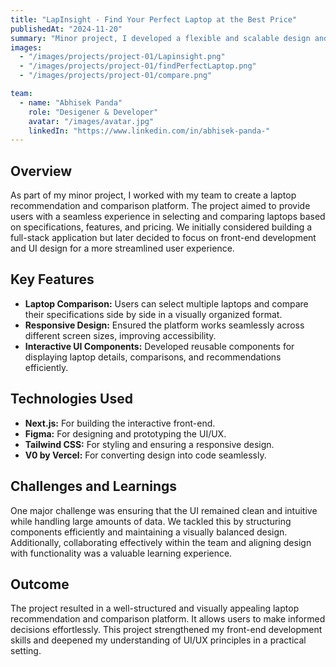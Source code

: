 ```yaml
---
title: "LapInsight - Find Your Perfect Laptop at the Best Price"
publishedAt: "2024-11-20"
summary: "Minor project, I developed a flexible and scalable design and prototype system using Figma and website for comparing more than one Laptop."
images:
  - "/images/projects/project-01/Lapinsight.png"
  - "/images/projects/project-01/findPerfectLaptop.png"
  - "/images/projects/project-01/compare.png"

team:
  - name: "Abhisek Panda"
    role: "Desigener & Developer"
    avatar: "/images/avatar.jpg"
    linkedIn: "https://www.linkedin.com/in/abhisek-panda-"
---
```


## Overview

As part of my minor project, I worked with my team to create a laptop recommendation and comparison platform. The project aimed to provide users with a seamless experience in selecting and comparing laptops based on specifications, features, and pricing. We initially considered building a full-stack application but later decided to focus on front-end development and UI design for a more streamlined user experience.

## Key Features

- **Laptop Comparison:** Users can select multiple laptops and compare their specifications side by side in a visually organized format.
- **Responsive Design:** Ensured the platform works seamlessly across different screen sizes, improving accessibility.
- **Interactive UI Components:** Developed reusable components for displaying laptop details, comparisons, and recommendations efficiently.

## Technologies Used

- **Next.js:** For building the interactive front-end.
- **Figma:** For designing and prototyping the UI/UX.
- **Tailwind CSS:** For styling and ensuring a responsive design.
- **V0 by Vercel:** For converting design into code seamlessly.

## Challenges and Learnings

One major challenge was ensuring that the UI remained clean and intuitive while handling large amounts of data. We tackled this by structuring components efficiently and maintaining a visually balanced design. Additionally, collaborating effectively within the team and aligning design with functionality was a valuable learning experience.

## Outcome

The project resulted in a well-structured and visually appealing laptop recommendation and comparison platform. It allows users to make informed decisions effortlessly. This project strengthened my front-end development skills and deepened my understanding of UI/UX principles in a practical setting.